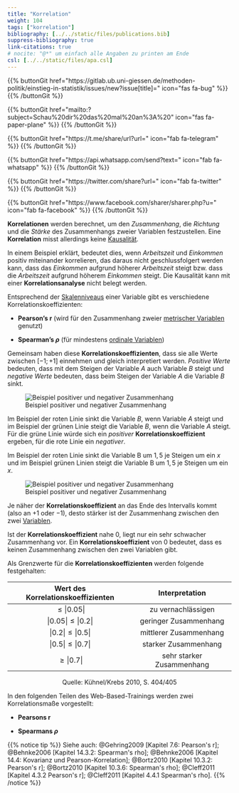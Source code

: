 ```yaml
---
title: "Korrelation"
weight: 104
tags: ["korrelation"]
bibliography: [../../static/files/publications.bib]
suppress-bibliography: true
link-citations: true
# nocite: "@*" um einfach alle Angaben zu printen am Ende
csl: [../../static/files/apa.csl]
---
```


{{% buttonGit href=\"https\:\/\/gitlab.ub.uni-giessen.de\/methoden-politik\/einstieg-in-statistik\/issues\/new?issue[title]=\" icon=\"fas fa-bug\" %}} {{% /buttonGit %}} 

{{% buttonGit href=\"mailto\:?subject=Schau\%20dir\%20das\%20mal\%20an\%3A\%20\" icon=\"fas fa-paper-plane\" %}} {{% /buttonGit %}}

{{% buttonGit href=\"https\:\/\/t.me\/share\/url?url=\" icon=\"fab fa-telegram\" %}} {{% /buttonGit %}}

{{% buttonGit href=\"https\:\/\/api.whatsapp.com\/send?text=\" icon=\"fab fa-whatsapp\" %}} {{% /buttonGit %}}

{{% buttonGit href=\"https\:\/\/twitter.com\/share?url=\" icon=\"fab fa-twitter\" %}} {{% /buttonGit %}}

{{% buttonGit href=\"https\:\/\/www.facebook.com\/sharer\/sharer.php?u=\" icon=\"fab fa-facebook\" %}} {{% /buttonGit %}}

**Korrelationen** werden berechnet, um den *Zusammenhang*, die *Richtung* und die *Stärke* des Zusammenhangs zweier Variablen festzustellen. Eine **Korrelation** misst allerdings keine [Kausalität](../../glossar/kausalitaet/index.html).

In einem Beispiel erklärt, bedeutet dies, wenn *Arbeitszeit* und *Einkommen* positiv miteinander korrelieren, das daraus nicht geschlussfolgert werden kann, dass das *Einkommen* aufgrund höherer *Arbeitszeit* steigt bzw. dass die *Arbeitszeit* aufgrund höherem *Einkommen* steigt. Die Kausalität kann mit einer **Korrelationsanalyse** nicht belegt werden.

Entsprechend der [Skalenniveaus](../../glossar/skalenniveau/index.html) einer Variable gibt es verschiedene Korrelationskoeffizienten:

- **Pearson's r** (wird für den Zusammenhang zweier [metrischer Variablen](../../glossar/metrischesskalenniveau/index.html) genutzt)

- **Spearman's $\rho$** (für mindestens [ordinale Variablen](../../glossar/ordinalskala/index.html))

Gemeinsam haben diese **Korrelationskoeffizienten**, dass sie alle Werte zwischen $[-1;+1]$ einnehmen und gleich interpretiert werden. *Positive Werte* bedeuten, dass mit dem Steigen der Variable $A$ auch Variable $B$ steigt und *negative Werte* bedeuten, dass beim Steigen der Variable $A$ die Variable $B$ sinkt.

![Beispiel positiver und negativer Zusammenhang](../images/korrelation1.png)

Im Beispiel der roten Linie sinkt die Variable $B$, wenn Variable $A$ steigt und im Beispiel der grünen Linie steigt die Variable $B$, wenn die Variable $A$ steigt. Für die grüne Linie würde sich ein *positiver* **Korrelationskoeffizient** ergeben, für die rote Linie ein *negativer*.

Im Beispiel der roten Linie sinkt die Variable B um $1,5$ je Steigen um ein $x$ und im Beispiel grünen Linien steigt die Variable B um $1,5$ je Steigen um ein $x$.

![Beispiel positiver und negativer Zusammenhang](../images/korrelation2.png)

Je näher der **Korrelationskoeffizient** an das Ende des Intervalls kommt (also an $+1$ oder $−1$), desto stärker ist der Zusammenhang zwischen den zwei [Variablen](../../glossar/variable/index.html).

Ist der **Korrelationskoeffizient** nahe $0$, liegt nur ein sehr schwacher Zusammenhang vor. Ein **Korrelationskoeffizient** von $0$ bedeutet, dass es keinen Zusammenhang zwischen den zwei Variablen gibt.

Als Grenzwerte für die **Korrelationskoeffizienten** werden folgende festgehalten:

|Wert des Korrelationskoeffizienten | Interpretation | 
|:---:|:---:|
| $\leq |0.05|$ | zu vernachlässigen | 
| $|0.05| \leq |0.2|$ | geringer Zusammenhang |
| $|0.2| \leq |0.5|$ | mittlerer Zusammenhang |
| $|0.5| \leq |0.7|$ | starker Zusammenhang |
| $\geq |0.7|$ |  sehr starker Zusammenhang |
<center>Quelle: Kühnel/Krebs 2010, S. 404/405</center>

In den folgenden Teilen des Web-Based-Trainings werden zwei Korrelationsmaße vorgestellt:

- **Pearsons r** 

- **Spearmans $\rho$**

{{% notice tip %}}
Siehe auch: @Gehring2009 [Kapitel 7.6: Pearson's r]; @Behnke2006 [Kapitel 14.3.2: Spearman's rho]; @Behnke2006 [Kapitel 14.4: Kovarianz und Pearson-Korrelation]; @Bortz2010 [Kapitel 10.3.2: Pearson's r]; @Bortz2010 [Kapitel 10.3.6: Spearman's rho]; @Cleff2011 [Kapitel 4.3.2 Pearson's r]; @Cleff2011 [Kapitel 4.4.1 Spearman's rho].
{{% /notice %}}
